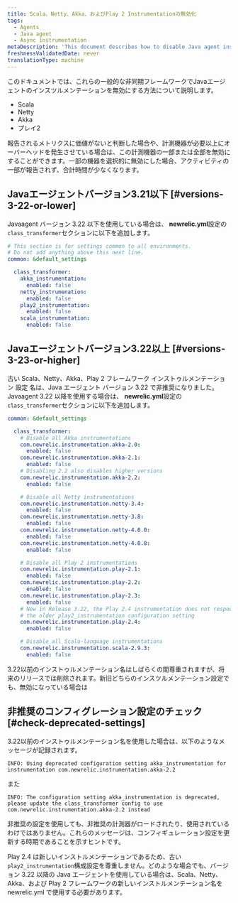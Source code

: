 ```yaml
---
title: Scala、Netty、Akka、およびPlay 2 Instrumentationの無効化
tags:
  - Agents
  - Java agent
  - Async instrumentation
metaDescription: 'This document describes how to disable Java agent instrumentation on Scala, Netty, Akka, and Play2 frameworks'
freshnessValidatedDate: never
translationType: machine
---
```


このドキュメントでは、これらの一般的な非同期フレームワークでJavaエージェントのインスツルメンテーションを無効にする方法について説明します。

* Scala
* Netty
* Akka
* プレイ2

報告されるメトリクスに価値がないと判断した場合や、計測機器が必要以上にオーバーヘッドを発生させている場合は、この計測機器の一部または全部を無効にすることができます。一部の機器を選択的に無効にした場合、アクティビティの一部が報告されず、合計時間が少なくなります。

## Javaエージェントバージョン3.21以下 [#versions-3-22-or-lower]

Javaagent バージョン 3.22 以下を使用している場合は、 <DNT>**newrelic.yml**</DNT>設定の`class_transformer`セクションに以下を追加します。

```yml
# This section is for settings common to all environments.
# Do not add anything above this next line.
common: &default_settings

  class_transformer: 
    akka_instrumentation:
      enabled: false
    netty_instrumenation:
      enabled: false
    play2_instrumentation:
      enabled: false
    scala_instrumentation:
      enabled: false
```

## Javaエージェントバージョン3.22以上 [#versions-3-23-or-higher]

古い Scala、Netty、Akka、Play 2 フレームワーク インストゥルメンテーション 設定 名は、Java エージェント バージョン 3.22 で非推奨になりました。 Javaagent 3.22 以降を使用する場合は、 <DNT>**newrelic.yml**</DNT>設定の`class_transformer`セクションに以下を追加します。

```yml
common: &default_settings

  class_transformer:
    # Disable all Akka instrumentations
    com.newrelic.instrumentation.akka-2.0:
      enabled: false
    com.newrelic.instrumentation.akka-2.1:
      enabled: false
    # Disabling 2.2 also disables higher versions
    com.newrelic.instrumentation.akka-2.2:
      enabled: false

    # Disable all Netty instrumentations
    com.newrelic.instrumentation.netty-3.4:
      enabled: false
    com.newrelic.instrumentation.netty-3.8:
      enabled: false
    com.newrelic.instrumentation.netty-4.0.0:
      enabled: false
    com.newrelic.instrumentation.netty-4.0.8:
      enabled: false

    # Disable all Play 2 instrumentations
    com.newrelic.instrumentation.play-2.1:
      enabled: false
    com.newrelic.instrumentation.play-2.2:
      enabled: false
    com.newrelic.instrumentation.play-2.3:
      enabled: false
    # New in Release 3.22, the Play 2.4 instrumentation does not respect
    # the older play2_instrumentation configuration setting 
    com.newrelic.instrumentation.play-2.4:
      enabled: false

    # Disable all Scala-language instrumentations
    com.newrelic.instrumentation.scala-2.9.3:
      enabled: false
```

3.22以前のインストゥルメンテーション名はしばらくの間尊重されますが、将来のリリースでは削除されます。新旧どちらのインスツルメンテーション設定でも、無効になっている場合は

## 非推奨のコンフィグレーション設定のチェック [#check-deprecated-settings]

3.22以前のインストゥルメンテーション名を使用した場合は、以下のようなメッセージが記録されます。

```
INFO: Using deprecated configuration setting akka_instrumentation for instrumentation com.newrelic.instrumentation.akka-2.2
```

また

```
INFO: The configuration setting akka_instrumentation is deprecated, please update the class_transformer config to use com.newrelic.instrumentation.akka-2.2 instead
```

非推奨の設定を使用しても、非推奨の計測器がロードされたり、使用されているわけではありません。これらのメッセージは、コンフィギュレーション設定を更新する時期であることを示すヒントです。

Play 2.4 は新しいインストルメンテーションであるため、古い`play2_instrumentation`構成設定を尊重しません。どのような場合でも、バージョン 3.22 以降の Java エージェントを使用している場合は、Scala、Netty、Akka、および Play 2 フレームワークの新しいインストルメンテーション名を newrelic.yml で使用する必要があります。
